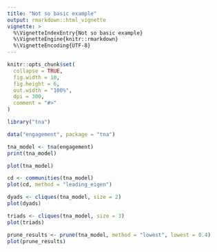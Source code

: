 ```yaml
---
title: "Not so basic example"
output: rmarkdown::html_vignette
vignette: >
  %\VignetteIndexEntry{Not so basic example}
  %\VignetteEngine{knitr::rmarkdown}
  %\VignetteEncoding{UTF-8}
---
```


```r
knitr::opts_chunk$set(
  collapse = TRUE,
  fig.width = 10,
  fig.height = 6,
  out.width = "100%",
  dpi = 300,
  comment = "#>"
)
```


```r
library("tna")
```

```r
data("engagement", package = "tna")
```

```r
tna_model <- tna(engagement)
print(tna_model)
```

```r
plot(tna_model)
```
```r
cd <- communities(tna_model)
plot(cd, method = "leading_eigen")
```


```r
dyads <- cliques(tna_model, size = 2)
plot(dyads)
```
```r
triads <- cliques(tna_model, size = 3)
plot(triads)
```


```r
prune_results <- prune(tna_model, method = "lowest", lowest = 0.4)
plot(prune_results)
```


